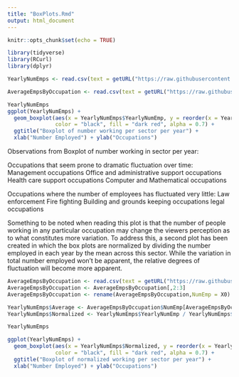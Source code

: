 ```yaml
---
title: "BoxPlots.Rmd"
output: html_document
---
```


```r
knitr::opts_chunk$set(echo = TRUE)
```

```r
library(tidyverse)
library(RCurl)
library(dplyr)
```

```r

YearlyNumEmps <- read.csv(text = getURL("https://raw.githubusercontent.com/tracy3057/STAT5702_NYC_Employment_Analysis/main/DataPreprocessing/Data/NumEmp/Occupation_Yearly.csv"))

AverageEmpsByOccupation <- read.csv(text = getURL("https://raw.githubusercontent.com/tracy3057/STAT5702_NYC_Employment_Analysis/main/DataPreprocessing/Data/NumEmp/AverageEmpsByOccupation.csv"))

```

```r
YearlyNumEmps
ggplot(YearlyNumEmps) +
  geom_boxplot(aes(x = YearlyNumEmps$YearlyNumEmp, y = reorder(x = YearlyNumEmps$Occupations,YearlyNumEmps$YearlyNumEmp)),
               color = "black", fill = "dark red", alpha = 0.7) + 
  ggtitle("Boxplot of number working per sector per year") +
  xlab("Number Employed") + ylab("Occupations")

```
Observations from Boxplot of number working in sector per year:

Occupations that seem prone to dramatic fluctuation over time:
Management occupations
Office and administrative support occupations
Health care support occupations
Computer and Mathematical occupations

Occupations where the number of employees has fluctuated very little:
Law enforcement
Fire fighting
Building and grounds keeping occupations
legal occupations

Something to be noted when reading this plot is that the number of people working in any particular occupation may change the viewers perception as to what constitutes more variation. To address this, a second plot has been created in which the box plots are normalized by dividing the number employed in each year by the mean across this sector. While the variation in total number employed won't be apparent, the relative degrees of fluctuation will become more apparent.

```r
AverageEmpsByOccupation <- read.csv(text = getURL("https://raw.githubusercontent.com/tracy3057/STAT5702_NYC_Employment_Analysis/main/DataPreprocessing/Data/NumEmp/AverageEmpsByOccupation.csv"))
AverageEmpsByOccupation <- AverageEmpsByOccupation[,2:3]
AverageEmpsByOccupation <- rename(AverageEmpsByOccupation,NumEmp = X0)

YearlyNumEmps$Average <- AverageEmpsByOccupation$NumEmp[AverageEmpsByOccupation$index == YearlyNumEmps$Occupations]
YearlyNumEmps$Normalized <- YearlyNumEmps$YearlyNumEmp / YearlyNumEmps$Average

YearlyNumEmps

ggplot(YearlyNumEmps) +
  geom_boxplot(aes(x = YearlyNumEmps$Normalized, y = reorder(x = YearlyNumEmps$Occupations,YearlyNumEmps$Normalized)),
               color = "black", fill = "dark red", alpha = 0.7) + 
  ggtitle("Boxplot of normalized working per sector per year") +
  xlab("Number Employed") + ylab("Occupations")
```

